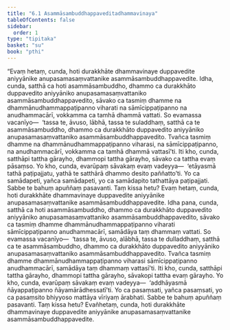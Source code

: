 ```yaml
---
title: "6.1 Asammāsambuddhappaveditadhammavinaya"
tableOfContents: false
sidebar:
  order: 1
type: "tipitaka"
basket: "su"
book: "pthi"
---
```



<DynamicBreadcrumb />

<Division number="166" book="pthi">

<Paragraph number="339" book="pthi">
“Evaṃ hetaṃ, cunda, hoti durakkhāte dhammavinaye duppavedite aniyyānike anupasamasaṃvattanike asammāsambuddhappavedite. Idha, cunda, satthā ca hoti asammāsambuddho, dhammo ca durakkhāto duppavedito aniyyāniko anupasamasaṃvattaniko asammāsambuddhappavedito, sāvako ca tasmiṃ dhamme na dhammānudhammappaṭipanno viharati na sāmīcippaṭipanno na anudhammacārī, vokkamma ca tamhā dhammā vattati. So evamassa vacanīyo—  ‘tassa te, āvuso, lābhā, tassa te suladdhaṃ, satthā ca te asammāsambuddho, dhammo ca durakkhāto duppavedito aniyyāniko anupasamasaṃvattaniko asammāsambuddhappavedito. Tvañca tasmiṃ dhamme na dhammānudhammappaṭipanno viharasi, na sāmīcippaṭipanno, na anudhammacārī, vokkamma ca tamhā dhammā vattasī’ti. Iti kho, cunda, satthāpi tattha gārayho, dhammopi tattha gārayho, sāvako ca tattha evaṃ pāsaṃso. Yo kho, cunda, evarūpaṃ sāvakaṃ evaṃ vadeyya—  ‘etāyasmā tathā paṭipajjatu, yathā te satthārā dhammo desito paññatto’ti. Yo ca samādapeti, yañca samādapeti, yo ca samādapito tathattāya paṭipajjati. Sabbe te bahuṃ apuññaṃ pasavanti. Taṃ kissa hetu? Evaṃ hetaṃ, cunda, hoti durakkhāte dhammavinaye duppavedite aniyyānike anupasamasaṃvattanike asammāsambuddhappavedite.
</Paragraph>

</Division>
<Division number="167" book="pthi">

<Paragraph number="340" book="pthi">
Idha pana, cunda, satthā ca hoti asammāsambuddho, dhammo ca durakkhāto duppavedito aniyyāniko anupasamasaṃvattaniko asammāsambuddhappavedito, sāvako ca tasmiṃ dhamme dhammānudhammappaṭipanno viharati sāmīcippaṭipanno anudhammacārī, samādāya taṃ dhammaṃ vattati. So evamassa vacanīyo—  ‘tassa te, āvuso, alābhā, tassa te dulladdhaṃ, satthā ca te asammāsambuddho, dhammo ca durakkhāto duppavedito aniyyāniko anupasamasaṃvattaniko asammāsambuddhappavedito. Tvañca tasmiṃ dhamme dhammānudhammappaṭipanno viharasi sāmīcippaṭipanno anudhammacārī, samādāya taṃ dhammaṃ vattasī’ti. Iti kho, cunda, satthāpi tattha gārayho, dhammopi tattha gārayho, sāvakopi tattha evaṃ gārayho. Yo kho, cunda, evarūpaṃ sāvakaṃ evaṃ vadeyya—  ‘addhāyasmā ñāyappaṭipanno ñāyamārādhessatī’ti. Yo ca pasaṃsati, yañca pasaṃsati, yo ca pasaṃsito bhiyyoso mattāya vīriyaṃ ārabhati. Sabbe te bahuṃ apuññaṃ pasavanti. Taṃ kissa hetu? Evañhetaṃ, cunda, hoti durakkhāte dhammavinaye duppavedite aniyyānike anupasamasaṃvattanike asammāsambuddhappavedite.
</Paragraph>
</Division>